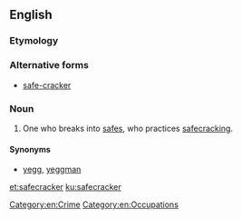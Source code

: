 ==English==

===Etymology===
{{compound|safe|cracker|lang=en}}

===Alternative forms===
* [[safe-cracker]]

===Noun===
{{en-noun}}

# One who breaks into [[safe]]s, who practices [[safecracking]].

====Synonyms====
* [[yegg]], [[yeggman]]

[[Category:en:Crime]]
[[Category:en:Occupations]]

[[et:safecracker]]
[[ku:safecracker]]